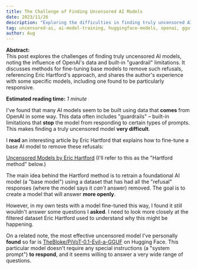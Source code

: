 ```yaml
---
title: The Challenge of Finding Uncensored AI Models
date: 2023/11/26
description: "Exploring the difficulties in finding truly uncensored AI models. I discuss the influence of OpenAI's data and look at methods for fine-tuning base models to remove built-in limitations or refusals, mentioning my experiences with some specific models."
tag: uncensored-ai, ai-model-training, huggingface-models, openai, gguf, ai-ethics, data-censorship, llm, model-finetuning
author: Aug
---
```



**Abstract:**  
This post explores the challenges of finding truly uncensored AI models, noting the influence of OpenAI's data and built-in "guardrail" limitations. It discusses methods for fine-tuning base models to remove such refusals, referencing Eric Hartford's approach, and shares the author's experience with some specific models, including one found to be particularly responsive.

**Estimated reading time:** _1 minute_

I've found that many AI models seem to be built using data that **comes** from OpenAI in some way. This data often includes "guardrails" – built-in limitations that **stop** the model from responding to certain types of prompts. This makes finding a truly uncensored model **very difficult**.

I **read** an interesting article by Eric Hartford that explains how to fine-tune a base AI model to remove these refusals:

[Uncensored Models by Eric Hartford](https://erichartford.com/uncensored-models) (I'll refer to this as the "Hartford method" below.)

The main idea behind the Hartford method is to retrain a foundational AI model (a "base model") using a dataset that has had all the "refusal" responses (where the model says it _can't_ answer) removed. The goal is to create a model that will answer **more openly**.

However, in my own tests with a model fine-tuned this way, I found it still wouldn't answer some questions I **asked**. I need to look more closely at the filtered dataset Eric Hartford used to understand why this might be happening.

On a related note, the most effective uncensored model I've personally **found** so far is [TheBloke/PiVoT-0.1-Evil-a-GGUF](https://huggingface.co/TheBloke/PiVoT-0.1-Evil-a-GGUF) on Hugging Face. This particular model doesn't require any special instructions (a "system prompt") **to respond**, and it seems willing to answer a very wide range of questions.
